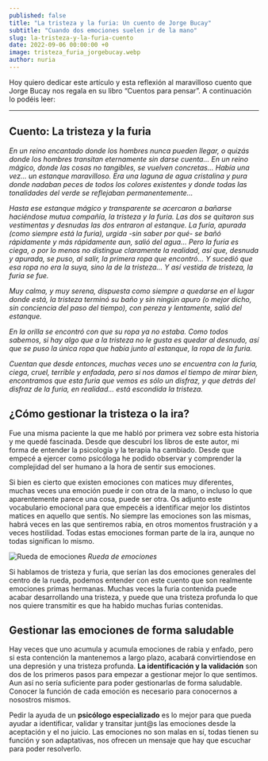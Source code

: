 ```yaml
---
published: false
title: "La tristeza y la furia: Un cuento de Jorge Bucay"
subtitle: "Cuando dos emociones suelen ir de la mano"
slug: la-tristeza-y-la-furia-cuento
date: 2022-09-06 00:00:00 +0
image: tristeza_furia_jorgebucay.webp
author: nuria
---
```


Hoy quiero dedicar este artículo y esta reflexión al maravilloso cuento que Jorge Bucay nos regala en su libro “Cuentos para pensar”. A continuación lo podéis leer:

---

## Cuento: La tristeza y la furia

_En un reino encantado donde los hombres nunca pueden llegar, o quizás donde los hombres transitan eternamente sin darse cuenta...
En un reino mágico, donde las cosas no tangibles, se vuelven concretas...
Había una vez... un estanque maravilloso.
Era una laguna de agua cristalina y pura donde nadaban peces de todos los colores existentes y donde todas las tonalidades del verde se reflejaban permanentemente..._

_Hasta ese estanque mágico y transparente se acercaron a bañarse haciéndose mutua compañía, la tristeza y la furia.
Las dos se quitaron sus vestimentas y desnudas las dos entraron al estanque.
La furia, apurada (como siempre está la furia), urgida -sin saber por qué- se bañó rápidamente y más rápidamente aun, salió del agua...
Pero la furia es ciega, o por lo menos no distingue claramente la realidad, así que, desnuda y apurada, se puso, al salir, la primera ropa que encontró...
Y sucedió que esa ropa no era la suya, sino la de la tristeza...
Y así vestida de tristeza, la furia se fue._

_Muy calma, y muy serena, dispuesta como siempre a quedarse en el lugar donde está, la tristeza terminó su baño y sin ningún apuro (o mejor dicho, sin conciencia del paso del tiempo), con pereza y lentamente, salió del estanque._

_En la orilla se encontró con que su ropa ya no estaba.
Como todos sabemos, si hay algo que a la tristeza no le gusta es quedar al desnudo, así que se puso la única ropa que había junto al estanque, la ropa de la furia._

_Cuentan que desde entonces, muchas veces uno se encuentra con la furia, ciega, cruel, terrible y enfadada, pero si nos damos el tiempo de mirar bien, encontramos que esta furia que vemos es sólo un disfraz, y que detrás del disfraz de la furia, en realidad... está escondida la tristeza._

## ¿Cómo gestionar la tristeza o la ira?

Fue una misma paciente la que me habló por primera vez sobre esta historia y me quedé fascinada. Desde que descubrí los libros de este autor, mi forma de entender la psicología y la terapia ha cambiado. Desde que empecé a ejercer como psicóloga he podido observar y comprender la complejidad del ser humano a la hora de sentir sus emociones.

Si bien es cierto que existen emociones con matices muy diferentes, muchas veces una emoción puede ir con otra de la mano, o incluso lo que aparentemente parece una cosa, puede ser otra. Os adjunto este vocabulario emocional para que empecéis a identificar mejor los distintos matices en aquello que sentís. No siempre las emociones son las mismas, habrá veces en las que sentiremos rabia, en otros momentos frustración y a veces hostilidad. Todas estas emociones forman parte de la ira, aunque no todas significan lo mismo.

![Rueda de emociones ](Rueda-de-las-emociones-ninos.webp)
_Rueda de emociones_

Si hablamos de tristeza y furia, que serían las dos emociones generales del centro de la rueda, podemos entender con este cuento que son realmente emociones primas hermanas. Muchas veces la furia contenida puede acabar desarrollando una tristeza, y puede que una tristeza profunda lo que nos quiere transmitir es que ha habido muchas furias contenidas.

## Gestionar las emociones de forma saludable

Hay veces que uno acumula y acumula emociones de rabia y enfado, pero si esta contención la mantenemos a largo plazo, acabará convirtiendose en una depresión y una tristeza profunda. **La identificación y la validación** son dos de los primeros pasos para empezar a gestionar mejor lo que sentimos. Aun así no sería suficiente para poder gestionarlas de forma saludable. Conocer la función de cada emoción es necesario para conocernos a nosostros mismos.

Pedir la ayuda de un **psicólogo especializado** es lo mejor para que pueda ayudar a identificar, validar y transitar junt@s las emociones desde la aceptación y el no juicio. Las emociones no son malas en sí, todas tienen su función y son adaptativas, nos ofrecen un mensaje que hay que escuchar para poder resolverlo.
